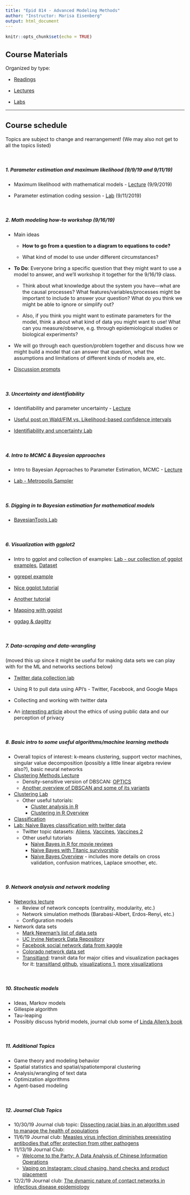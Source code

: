 ```yaml
---
title: "Epid 814 - Advanced Modeling Methods"
author: "Instructor: Marisa Eisenberg"
output: html_document
---
```

<style type="text/css">

body{ /* Normal  */
      font-size: 16px;
  }
  </style>

```r
knitr::opts_chunk$set(echo = TRUE)
```

## Course Materials 

Organized by type:

* [Readings](Readings/)

* [Lectures](Lectures/)

* [Labs](Labs/)

<hr>

## Course schedule
Topics are subject to change and rearrangement! (We may also not get to all the topics listed)

<br>

##### 1. Parameter estimation and maximum likelihood (9/9/19 and 9/11/19)

- Maximum likelihood with mathematical models - [Lecture](Lectures/ParameterEstimationML.pdf) (9/9/2019)

- Parameter estimation coding session - [Lab](Labs/EstimationLab/) (9/11/2019)

<br>

##### 2. Math modeling how-to workshop (9/16/19)
- Main ideas

    - **How to go from a question to a diagram to equations to code?**

    - What kind of model to use under different circumstances?
   
- **To Do**: Everyone bring a specific question that they might want to use a model to answer, and we'll workshop it together for the 9/16/19 class. 
    
    - Think about what knowledge about the system you have---what are the causal processes? What features/variables/processes might be important to include to answer your question? What do you think we might be able to ignore or simplify out?

    - Also, if you think you might want to estimate parameters for the model, think a about what kind of data you might want to use! What can you measure/observe, e.g. through epidemiological studies or biological experiments?

- We will go through each question/problem together and discuss how we might build a model that can answer that question, what the assumptions and limitations of different kinds of models are, etc.

- [Discussion prompts](Lectures/modelingworkshop.md)

<br>

##### 3. Uncertainty and identifiability

- Identifiability and parameter uncertainty - [Lecture](Lectures/IdentifiabilityUncertainty.pdf) 

- [Useful post on Wald/FIM vs. Likelihood-based confidence intervals](https://thestatsgeek.com/2014/02/08/wald-vs-likelihood-ratio-test/)

- [Identifiability and uncertainty Lab](Labs/IdentifiabilityUncertainty/IdentifiablilityUncertaintyLab.html)

<br>


##### 4. Intro to MCMC & Bayesian approaches

- Intro to Bayesian Approaches to Parameter Estimation, MCMC - [Lecture](Lectures/BayesianEstimation.pdf)

- [Lab - Metropolis Sampler](Labs/MetropolisSampler/MetropolisSampler.html)


<br>

##### 5. Digging in to Bayesian estimation for mathematical models

- [BayesianTools Lab](Labs/BayesianToolsLab/BayesianTools.html)

<br>

##### 6. Visualization with ggplot2

- Intro to ggplot and collection of examples: [Lab - our collection of ggplot examples](Labs/ggplotExamples/BasicExamples.html), [Dataset](Labs/ggplotExamples/Datasets/YemenCholeraOutbreak.csv)

- [ggrepel example](Labs/ggplotExamples/ggRepelExample.html)

- [Nice ggplot tutorial](http://r-statistics.co/ggplot2-Tutorial-With-R.html)

- [Another tutorial](http://zevross.com/blog/2014/08/04/beautiful-plotting-in-r-a-ggplot2-cheatsheet-3/)

- [Mapping with ggplot](http://zevross.com/blog/2014/07/16/mapping-in-r-using-the-ggplot2-package/)

- [ggdag & dagitty](https://cran.r-project.org/web/packages/ggdag/vignettes/intro-to-ggdag.html)

<br>

##### 7. Data-scraping and data-wrangling 
(moved this up since it might be useful for making data sets we can play with for the ML and networks sections below)

- [Twitter data collection lab](Labs/DataScrapingPart1-Twitter/DataScraping-Twitter.html)

- Using R to pull data using API's - Twitter, Facebook, and Google Maps

- Collecting and working with twitter data

- An [interesting article](https://howwegettonext.com/scientists-like-me-are-studying-your-tweets-are-you-ok-with-that-c2cfdfebf135) about the ethics of using public data and our perception of privacy

<br>

##### 8. Basic intro to some useful algorithms/machine learning methods
- Overall topics of interest: k-means clustering, support vector machines, singular value decomposition (possibly a little linear algebra review also?), basic neural networks
- [Clustering Methods Lecture](Lectures/Clustering.pdf)
    - Density-sensitive version of DBSCAN: [OPTICS](https://en.wikipedia.org/wiki/OPTICS_algorithm)
    - [Another overview of DBSCAN and some of its variants](https://cran.r-project.org/web/packages/dbscan/vignettes/dbscan.pdf)
- [Clustering Lab](Labs/clustering.R)
    - Other useful tutorials:
        - [Cluster analysis in R](https://rstudio-pubs-static.s3.amazonaws.com/33876_1d7794d9a86647ca90c4f182df93f0e8.html)
        - [Clustering in R Overview](https://www.datanovia.com/en/blog/types-of-clustering-methods-overview-and-quick-start-r-code/)
- [Classification](Lectures/Classification.pdf)
- [Lab: Naive Bayes classification with twitter data](Labs/ClassifierLab/TwitterNaiveBayes.html)
    - Twitter topic datasets: [Aliens](Labs/ClassifierLab/AliensTwitterData.Rdata), [Vaccines](Labs/ClassifierLab/vaccines.Rdata), [Vaccines 2](Labs/ClassifierLab/vaccines171119.Rdata)
    - Other useful tutorials
        - [Naive Bayes in R for movie reviews](https://rpubs.com/cen0te/naivebayes-sentimentpolarity)
        - [Naive Bayes with Titanic survivorship](https://www.r-bloggers.com/understanding-naive-bayes-classifier-using-r/)
        - [Naive Bayes Overview](https://uc-r.github.io/naive_bayes) - includes more details on cross validation, confusion matrices, Laplace smoother, etc.


<br>

##### 9. Network analysis and network modeling
- [Networks lecture](Lectures/Networks.pdf)
    - Review of network concepts (centrality, modularity, etc.)
    - Network simulation methods (Barabasi-Albert, Erdos-Renyi, etc.)
    - Configuration models
- Network data sets
    - [Mark Newman’s list of data sets](http://www-personal.umich.edu/~mejn/netdata/)
    - [UC Irvine Network Data Repository](https://networkdata.ics.uci.edu/)
    - [Facebook social network data from kaggle](https://www.kaggle.com/c/FacebookRecruiting/data)
    - [Colorado network data set](https://icon.colorado.edu/#!/about)
    - [Transitland](https://transit.land): transit data for major cities and visualization packages for it: [transitland github](https://github.com/transitland/transitland-processing-animation), [visualizations 1](https://vimeopro.com/willgeary/transit-flows), [more visualizations](https://mapzen.com/blog/animating-transitland/)


<br>

##### 10. Stochastic models
- Ideas, Markov models
- Gillespie algorithm
- Tau-leaping
- Possibly discuss hybrid models, journal club some of [Linda Allen's book](https://www.amazon.com/Introduction-Stochastic-Processes-Applications-Biology-ebook/dp/B005H6YSNM)

<br>

##### 11. Additional Topics
- Game theory and modeling behavior
- Spatial statistics and spatial/spatiotemporal clustering
- Analysis/wrangling of text data
- Optimization algorithms
- Agent-based modeling

<br>

##### 12. Journal Club Topics
- 10/30/19 Journal club topic: [Dissecting racial bias in an algorithm used to manage the health of populations](https://science.sciencemag.org/content/366/6464/447/tab-pdf)
- 11/6/19 Journal club: [Measles virus infection diminishes preexisting antibodies that offer protection from other pathogens](https://science.sciencemag.org/content/366/6465/599/tab-pdf)
- 11/13/19 Journal Club:
    - [Welcome to the Party: A Data Analysis of Chinese Information Operations](https://medium.com/digintel/welcome-to-the-party-a-data-analysis-of-chinese-information-operations-6d48ee186939)
    - [Vaping on Instagram: cloud chasing, hand checks and product placement](https://tobaccocontrol.bmj.com/content/26/5/575.short)
- 12/2/19 Journal club: [The dynamic nature of contact networks in infectious disease epidemiology](https://www.tandfonline.com/doi/full/10.1080/17513758.2010.503376)
